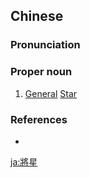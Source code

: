 {{also|将星}}
==Chinese==
{{zh-forms|s=将星}}

===Pronunciation===
{{zh-pron
|m=Jiàng Xīng
|cat=pn
}}

===Proper noun===
{{zh-proper noun}}

# {{lb|zh|Chinese astrology}} [[general|General]] [[star|Star]]

===References===
* {{pedialite|紫微斗數|lang=zh}}

[[ja:將星]]